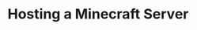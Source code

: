 ---
title: "Hosting a Minecraft Server"
description: "This category contains extensive guides and how-to’s on hosting a Minecraft server.
Infiniti is a free-to-use game server host for all various needs. Whether it be for an SMP, a large public server, or just for your friends to hang around on, we have got you covered.
Create your Minecraft server within minutes at (infiniti.fun)[https://client.infiniti.fun]"
---